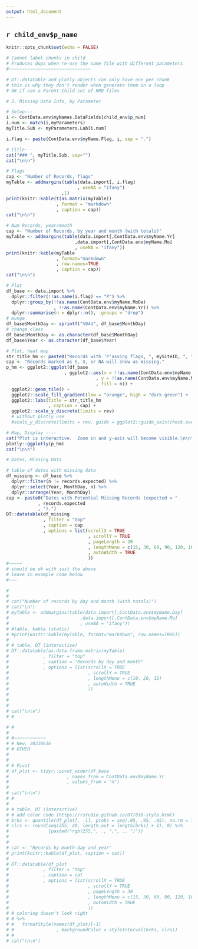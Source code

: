 ```yaml
---
output: html_document
---
```


## `r child_env$p_name`

```r
knitr::opts_chunk$set(echo = FALSE)
```

```r
# Cannot label chunks in child
# Produces dups when re-use the same file with different parameters
#~~~~~~~~~~~~~~~~~~~~~~~~~~~~~~~

# DT::datatable and plotly objects can only have one per chunk
# this is why they don't render when generate them in a loop
# OK if use a Parent-Child set of RMD files

# 3. Missing Data Info, by Parameter

# Setup---
i <- ContData.env$myNames.DataFields[child_env$p_num]
i.num <- match(i,myParameters)
myTitle.Sub <- myParameters.Lab[i.num]

i.flag <- paste(ContData.env$myName.Flag, i, sep = ".")

# Title----
cat("### ", myTitle.Sub, sep="")
cat("\n\n")

# Flags
cap <- "Number of Records, flags"
myTable <- addmargins(table(data.import[, i.flag]
                           , useNA = "ifany")
                     ,1)
print(knitr::kable(t(as.matrix(myTable))
                   , format = "markdown"
                   , caption = cap))
cat("\n\n")

# Num Records, year/month
cap <- "Number of Records, by year and month (with totals)"
myTable <- addmargins(table(data.import[,ContData.env$myName.Yr]
                          ,data.import[,ContData.env$myName.Mo]
                          , useNA = "ifany"))
print(knitr::kable(myTable
                   , format="markdown"
                   , row.names=TRUE
                   , caption = cap))
cat("\n\n")

# Plot
df_base <- data.import %>%
  dplyr::filter(!!as.name(i.flag) == "P") %>%
  dplyr::group_by(!!as.name(ContData.env$myName.MoDa)
                  , !!as.name(ContData.env$myName.Yr)) %>%
  dplyr::summarise(n = dplyr::n(), .groups = "drop")
# munge
df_base$MonthDay <- sprintf("%04d", df_base$MonthDay)
# change class
df_base$MonthDay <- as.character(df_base$MonthDay)
df_base$Year <- as.character(df_base$Year)

# Plot, heat map
str_title_hm <- paste0("Records with 'P'assing flags, ", mySiteID, ", ", i)
cap <- "Records marked as S, X, or NA will show as missing."
p_hm <- ggplot2::ggplot(df_base
                      , ggplot2::aes(x = !!as.name(ContData.env$myName.Yr)
                                  , y = !!as.name(ContData.env$myName.MoDa)
                                  , fill = n)) +
  ggplot2::geom_tile() +
  ggplot2::scale_fill_gradient(low = "orange", high = "dark green") +
  ggplot2::labs(title = str_title_hm
                , caption = cap) +
  ggplot2::scale_y_discrete(limits = rev)
  # without plotly use
  #scale_y_discrete(limits = rev, guide = ggplot2::guide_axis(check.overlap = TRUE))

# Map, Display ----
cat("Plot is interactive.  Zoom in and y-axis will become visible.\n\n")
plotly::ggplotly(p_hm)
cat("\n\n")

# Dates, Missing Data

# table of dates with missing data
df_missing <- df_base %>%
  dplyr::filter(n != records.expected) %>%
  dplyr::select(Year, MonthDay, n) %>%
  dplyr::arrange(Year, MonthDay)
cap <- paste0("Dates with Potential Missing Records (expected = "
            , records.expected
            , ").")
DT::datatable(df_missing
              , filter = "top"
              , caption = cap
              , options = list(scrollX = TRUE
                               , scrollY = TRUE
                               , pageLength = 30
                               , lengthMenu = c(15, 30, 60, 90, 120, 180, 366)
                               , autoWidth = TRUE
                               ))
#~~~~~
# should be ok with just the above
# leave in example code below
#~~~

# 
# 
# cat("Number of records by day and month (with totals)")
# cat("\n")
# myTable <- addmargins(table(data.import[,ContData.env$myName.Day]
#                           ,data.import[,ContData.env$myName.Mo]
#                           , useNA = "ifany"))
# #table, kable (static)
# #print(knitr::kable(myTable, format="markdown", row.names=TRUE))
# 
# # table, DT (interactive)
# DT::datatable(as.data.frame.matrix(myTable)
#             , filter = "top"
#             , caption = "Records by day and month"
#             , options = list(scrollX = TRUE
#                              , scrollY = TRUE
#                              , lengthMenu = c(10, 20, 32)
#                              , autoWidth = TRUE
#                              ))
# 
# 
# 
# cat("\n\n") 
# #

# #
# 
# #~~~~~~~~~~~~
# # New, 20220616
# # OTHER
# 
# 
# # Pivot
# df_plot <- tidyr::pivot_wider(df_base
#                      , names_from = ContData.env$myName.Yr
#                      , values_from = "n")
# 
# cat("\n\n")
# #
# 
# # table, DT (interactive)
# # add color code (https://rstudio.github.io/DT/010-style.html)
# brks <- quantile(df_plot[, -1], probs = seq(.05, .95, .05), na.rm = TRUE)
# clrs <- round(seq(255, 40, length.out = length(brks) + 1), 0) %>%
#               {paste0("rgb(255,", ., ",", ., ")")}
# 
# 
# cat <- "Records by month-day and year"
# print(knitr::kable(df_plot, caption = cat))
# 
# DT::datatable(df_plot
#             , filter = "top"
#             , caption = cat
#             , options = list(scrollX = TRUE
#                              , scrollY = TRUE
#                              , pageLength = 30
#                              , lengthMenu = c(15, 30, 60, 90, 120, 180, 366)
#                              , autoWidth = TRUE
#                              )) 
# # coloring doesn't look right
# # %>%
# #   formatStyle(names(df_plot)[-1]
# #                , backgroundColor = styleInterval(brks, clrs))
# # 
# cat("\n\n")

```
